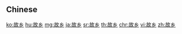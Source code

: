 {{also|故郷|故鄕|故鄉}}
==Chinese==
{{zh-see|故鄉}}

[[ko:故乡]]
[[hu:故乡]]
[[mg:故乡]]
[[ja:故乡]]
[[sr:故乡]]
[[th:故乡]]
[[chr:故乡]]
[[vi:故乡]]
[[zh:故乡]]